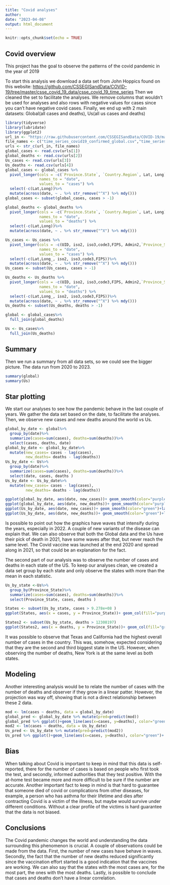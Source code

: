 ---
title: "Covid analyses"
author: 
date: "2023-04-08"
output: html_document
---

```{r setup, include=FALSE}
knitr::opts_chunk$set(echo = TRUE)
```

## Covid overview

This project has the goal to observe the patterns of the covid pandemic in the year of 2019

To start this analysis we download a data set from John Hoppics found on this website: <https://github.com/CSSEGISandData/COVID-19/tree/master/csse_covid_19_data/csse_covid_19_time_series>
Then we cleaned the set to facilitate the analyses. We remove columns that wouldn't be used for analyses and also rows with negative values for cases since you can't have negative covid cases. Finally, we end up with 2 main datasets: Global(all cases and deaths), Us(all us cases and deaths)

```{r upload, echo=FALSE}
library(tidyverse)
library(lubridate)
library(ggplot2)
url_in <- "https://raw.githubusercontent.com/CSSEGISandData/COVID-19/master/csse_covid_19_data/csse_covid_19_time_series/"
file_names <- c("time_series_covid19_confirmed_global.csv","time_series_covid19_deaths_global.csv","time_series_covid19_confirmed_US.csv","time_series_covid19_deaths_US.csv" )
urls <- str_c(url_in, file_names)
global_cases <- read.csv(urls[1])
global_deaths <- read.csv(urls[2])
Us_cases <- read.csv(urls[3])
Us_deaths <- read.csv(urls[4])
global_cases <- global_cases %>%
  pivot_longer(cols = -c(`Province.State`, `Country.Region`, Lat, Long),
               names_to = "date",
               values_to = "cases") %>%
  select(-c(Lat,Long))%>%
  mutate(across(date, ~ . %>% str_remove("^X") %>% mdy()))
global_cases <- subset(global_cases, cases > -1)

global_deaths <- global_deaths %>%
  pivot_longer(cols = -c(`Province.State`, `Country.Region`, Lat, Long),
               names_to = "date",
               values_to = "deaths") %>%
  select(-c(Lat,Long))%>%
  mutate(across(date, ~ . %>% str_remove("^X") %>% mdy()))

Us_cases <- Us_cases %>%
  pivot_longer(cols = -c(UID, iso2, iso3,code3,FIPS, Admin2,`Province_State`, `Country_Region`, Lat, Long_, `Combined_Key`),
               names_to = "date",
               values_to = "cases") %>%
  select(-c(Lat,Long_, iso2, iso3,code3,FIPS))%>%
  mutate(across(date, ~ . %>% str_remove("^X") %>% mdy()))
Us_cases <- subset(Us_cases, cases > -1)

Us_deaths <- Us_deaths %>%
  pivot_longer(cols = -c(UID, iso2, iso3,code3,FIPS, Admin2,`Province_State`, `Country_Region`, Lat, Long_, `Combined_Key`, Population),
               names_to = "date",
               values_to = "deaths") %>%
  select(-c(Lat,Long_, iso2, iso3,code3,FIPS))%>%
  mutate(across(date, ~ . %>% str_remove("^X") %>% mdy()))
Us_deaths <- subset(Us_deaths, deaths > -1)

global <- global_cases%>%
  full_join(global_deaths)

Us <- Us_cases%>%
  full_join(Us_deaths)
```

## Summary

Then we run a summary from all data sets, so we could see the bigger picture. The data run from 2020 to 2023.

```{r summary}
summary(global)
summary(Us)
```

## Star plotting
We start our analyses to see how the pandemic behave in the last couple of years. We gather the data set based on the date, to facilitate the analyses. Then, we observe new cases and new deaths around the world vs Us.
```{r dates, echo=FALSE}
global_by_date <- global%>%
  group_by(date)%>%
  summarize(cases=sum(cases), deaths=sum(deaths))%>%
  select(cases, deaths, date)
global_by_date <- global_by_date%>%
  mutate(new_cases= cases - lag(cases),
         new_deaths= deaths - lag(deaths))
Us_by_date <- Us%>%
  group_by(date)%>%
  summarize(cases=sum(cases), deaths=sum(deaths))%>%
  select(date, cases, deaths )
Us_by_date <- Us_by_date%>%
  mutate(new_cases= cases - lag(cases),
         new_deaths= deaths - lag(deaths))  

ggplot(global_by_date, aes(date, new_cases))+ geom_smooth(color="purple")+labs(title = "Global cases")
ggplot(global_by_date, aes(date, new_deaths))+ geom_smooth(color="purple")+labs(title = "Global deaths")
ggplot(Us_by_date, aes(date, new_cases))+ geom_smooth(color="green")+labs(title = "Us cases")
ggplot(Us_by_date, aes(date, new_deaths))+ geom_smooth(color="green")+labs(title = "Us deaths")
```

Is possible to point out how the graphics have waves that intensify during the years, especially in 2022. A couple of new variants of the disease can explain that. We can also observe that both the Global data and the Us have their pick of death in 2021, have some waves after that, but never reach the same level. The Covid vaccine was launched at the end 2020 and spread along in 2021, so that could be an explanation for the fact. 

The second part of our analysis was to observe the number of cases and deaths in each state of the US. To keep our analyses clean, we created a data set group by each state and only observe the states with more than the mean in each statistic.
 
```{r, echo=FALSE}
Us_by_state <-Us%>%
  group_by(Province_State)%>%
  summarize(cases=sum(cases), deaths=sum(deaths))%>%
  select(Province_State, cases, deaths )

States <- subset(Us_by_state, cases > 9.278e+08 )
ggplot(States, aes(x = cases, y = Province_State))+ geom_col(fill="purple")+scale_x_log10()
```



```{r, echo=FALSE}
States2 <- subset(Us_by_state, deaths > 12308197)
ggplot(States2, aes(x = deaths, y = Province_State))+ geom_col(fill="green")+scale_x_log10()
```

It was possible to observe that Texas and California had the highest overall number of cases in the country. This was, somehow, expected considering that they are the second and third biggest state in the US. However, when observing the number of deaths, New York is at the same level as both states.

## Modeling
Another interesting analysis would be to relate the number of cases with the number of deaths and observer if they grow in a linear patter.  However, the projection was way off, showing that is not a direct relationship between these 2 data. 

```{r, echo=FALSE}
mod <- lm(cases ~ deaths, data = global_by_date)
global_pred <- global_by_date %>% mutate(pred=predict(mod))
global_pred %>% ggplot()+geom_line(aes(x=cases, y=deaths), color="green")+ geom_line(aes(x=cases, y=pred), color="purple")+labs(title = "Global cases Vs Deaths", subtitle = "green = deaths, purple = preditc")
mod2 <- lm(cases ~ deaths, data = Us_by_date)
Us_pred <- Us_by_date %>% mutate(pred=predict(mod2))
Us_pred %>% ggplot()+geom_line(aes(x=cases, y=deaths), color="green")+ geom_line(aes(x=cases, y=pred), color="purple")+labs(title = "Us cases Vs Deaths", subtitle = "green = deaths, purple = preditc")
```

## Bias
When talking about Covid is important to keep in mind that this data is self-reported, there for the number of cases is based on people who first took the test, and secondly, informed authorities that they test positive. With the at-home test became more and more difficult to be sure if the number are accurate. Another important fact to keep in mind is that hard to guarantee that someone died of covid or complications from other diseases, for example, a person who has asthma for their lifetime and dies after contracting Covid is a victim of the 
illness, but maybe would survive under different conditions. Without a clear profile of the victims is hard guarantee that the data is not biased.

## Conclusions
The Covid pandemic changes the world and understanding the data surrounding this phenomenon is crucial. A couple of observations could be made from the data. First, the number of new cases have behave in waves. Secondly, the fact that the number of new deaths reduced significantly since the vaccination effort started is a good indication that the vaccines are working. We can also say that the states with the most cases are, for the most part, the ones with the most deaths. Lastly, is possible to conclude that cases and deaths don't have a linear correlation.

